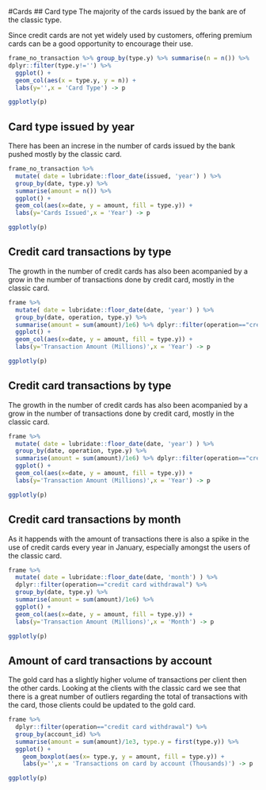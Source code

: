 #Cards
## Card type
The majority of the cards issued by the bank are of the classic type.

Since credit cards are not yet widely used by customers, offering premium cards can be a good opportunity to encourage their use.


```r


frame_no_transaction %>% group_by(type.y) %>% summarise(n = n()) %>%
dplyr::filter(type.y!='') %>%
  ggplot() +
  geom_col(aes(x = type.y, y = n)) +
  labs(y='',x = 'Card Type') -> p

ggplotly(p)

```

## Card type issued by year
There has been an increse in the number of cards issued by the bank pushed mostly by the classic card.

```r


frame_no_transaction %>% 
  mutate( date = lubridate::floor_date(issued, 'year') ) %>% 
  group_by(date, type.y) %>% 
  summarise(amount = n()) %>%
  ggplot() +
  geom_col(aes(x=date, y = amount, fill = type.y)) +
  labs(y='Cards Issued',x = 'Year') -> p

ggplotly(p)


```

## Credit card transactions by type
The growth in the number of credit cards has also been acompanied by a grow in the number of transactions done by credit card, mostly in the classic card.


```r


frame %>% 
  mutate( date = lubridate::floor_date(date, 'year') ) %>% 
  group_by(date, operation, type.y) %>% 
  summarise(amount = sum(amount)/1e6) %>% dplyr::filter(operation=="credit card withdrawal") %>%
  ggplot() +
  geom_col(aes(x=date, y = amount, fill = type.y)) +
  labs(y='Transaction Amount (Millions)',x = 'Year') -> p

ggplotly(p)

```

## Credit card transactions by type
The growth in the number of credit cards has also been acompanied by a grow in the number of transactions done by credit card, mostly in the classic card.


```r


frame %>% 
  mutate( date = lubridate::floor_date(date, 'year') ) %>% 
  group_by(date, operation, type.y) %>% 
  summarise(amount = sum(amount)/1e6) %>% dplyr::filter(operation=="credit card withdrawal") %>%
  ggplot() +
  geom_col(aes(x=date, y = amount, fill = type.y)) +
  labs(y='Transaction Amount (Millions)',x = 'Year') -> p

ggplotly(p)

```

## Credit card transactions by month

As it happends with the amount of transactions there is also a spike in the use of credit cards every year in January, especially amongst the users of the classic card.

```r


frame %>% 
  mutate( date = lubridate::floor_date(date, 'month') ) %>% 
  dplyr::filter(operation=="credit card withdrawal") %>%
  group_by(date, type.y) %>% 
  summarise(amount = sum(amount)/1e6) %>% 
  ggplot() +
  geom_col(aes(x=date, y = amount, fill = type.y)) +
  labs(y='Transaction Amount (Millions)',x = 'Month') -> p

ggplotly(p)

```

## Amount of card transactions by account

The gold card has a slightly higher volume of transactions per client then the other cards. Looking at the clients with the classic card we see that there is a great number of outliers regarding the total of transactions with the card, those clients could be updated to the gold card.

```r


frame %>% 
  dplyr::filter(operation=="credit card withdrawal") %>%
  group_by(account_id) %>% 
  summarise(amount = sum(amount)/1e3, type.y = first(type.y)) %>% 
  ggplot() +
    geom_boxplot(aes(x= type.y, y = amount, fill = type.y)) +
    labs(y='',x = 'Transactions on card by account (Thousands)') -> p

ggplotly(p)

```







